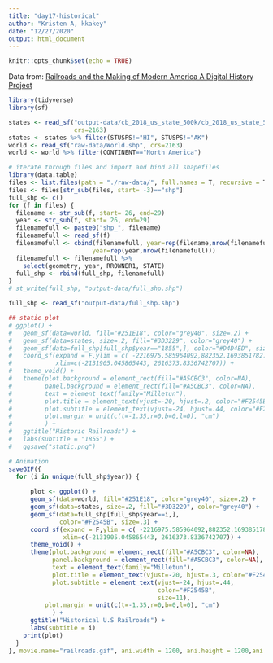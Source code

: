 ```yaml
---
title: "day17-historical"
author: "Kristen A, kkakey"
date: "12/27/2020"
output: html_document
---
```


```r
knitr::opts_chunk$set(echo = TRUE)
```

Data from: [Railroads and the Making of Modern America A Digital History Project](http://railroads.unl.edu/shared/resources/USrailshps.zip)


```r
library(tidyverse)
library(sf)
```

```r
states <- read_sf("output-data/cb_2018_us_state_500k/cb_2018_us_state_500k.shp",
                  crs=2163)
states <- states %>% filter(STUSPS!="HI", STUSPS!="AK")
world <- read_sf("raw-data/World.shp", crs=2163)
world <- world %>% filter(CONTINENT=="North America")
```

```r
# iterate through files and import and bind all shapefiles
library(data.table)
files <- list.files(path = "./raw-data/", full.names = T, recursive = T, pattern = ".shp")
files <- files[str_sub(files, start= -3)=="shp"]
full_shp <- c()
for (f in files) {
  filename <- str_sub(f, start= 26, end=29)
  year <- str_sub(f, start= 26, end=29)
  filenamefull <- paste0("shp_", filename)
  filenamefull <- read_sf(f) 
  filenamefull <- cbind(filenamefull, year=rep(filename,nrow(filenamefull)),
                       year=rep(year,nrow(filenamefull)))
  filenamefull <- filenamefull %>%
    select(geometry, year, RROWNER1, STATE)
  full_shp <- rbind(full_shp, filenamefull)
}
# st_write(full_shp, "output-data/full_shp.shp")
```

```r
full_shp <- read_sf("output-data/full_shp.shp")
```

```r
## static plot
# ggplot() +
#   geom_sf(data=world, fill="#251E18", color="grey40", size=.2) +
#   geom_sf(data=states, size=.2, fill="#3D3229", color="grey40") +
#   geom_sf(data=full_shp[full_shp$year=="1855",], color="#D4D4ED", size=.3) +       
#   coord_sf(expand = F,ylim = c( -2216975.585964092,882352.1693851782),
#            xlim=c(-2131905.045865443, 2616373.8336742707)) +
#   theme_void() +
#   theme(plot.background = element_rect(fill="#A5CBC3", color=NA),
#         panel.background = element_rect(fill="#A5CBC3", color=NA),
#         text = element_text(family="Milletun"),
#         plot.title = element_text(vjust=-20, hjust=.2, color="#F2545B", size=20),
#         plot.subtitle = element_text(vjust=-24, hjust=.44, color="#F2545B", size=17),
#         plot.margin = unit(c(t=-1.35,r=0,b=0,l=0), "cm")
#         ) +
#   ggtitle("Historic Railroads") +
#   labs(subtitle = "1855") +
#   ggsave("static.png")
```

```r
# Animation
saveGIF({
  for (i in unique(full_shp$year)) {
    
      plot <- ggplot() +
      geom_sf(data=world, fill="#251E18", color="grey40", size=.2) +
      geom_sf(data=states, size=.2, fill="#3D3229", color="grey40") +
      geom_sf(data=full_shp[full_shp$year==i,], 
              color="#F2545B", size=.3) +       
      coord_sf(expand = F,ylim = c( -2216975.585964092,882352.1693851782),
               xlim=c(-2131905.045865443, 2616373.8336742707)) +
      theme_void() +
      theme(plot.background = element_rect(fill="#A5CBC3", color=NA),
            panel.background = element_rect(fill="#A5CBC3", color=NA),
            text = element_text(family="Milletun"),
            plot.title = element_text(vjust=-20, hjust=.3, color="#F2545B", size=14),
            plot.subtitle = element_text(vjust=-24, hjust=.44, 
                                         color="#F2545B",
                                         size=11),
          plot.margin = unit(c(t=-1.35,r=0,b=0,l=0), "cm")
            ) +
      ggtitle("Historical U.S Railroads") +
      labs(subtitle = i) 
    print(plot)
  }
}, movie.name="railroads.gif", ani.width = 1200, ani.height = 1200,ani.res=300)
```

